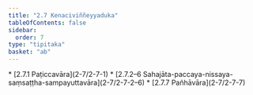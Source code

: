 ```yaml
---
title: "2.7 Kenaciviññeyyaduka"
tableOfContents: false
sidebar:
  order: 7
type: "tipitaka"
basket: "ab"
---
```



<DynamicBreadcrumb />



<TableOfContents>
* [2.7.1 Paṭiccavāra](2-7/2-7-1)
* [2.7.2–6 Sahajāta-paccaya-nissaya-saṃsaṭṭha-sampayuttavāra](2-7/2-7-2–6)
* [2.7.7 Pañhāvāra](2-7/2-7-7)
</TableOfContents>